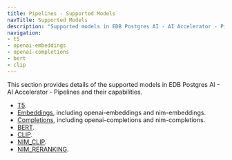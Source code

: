 ```yaml
---
title: Pipelines - Supported Models
navTitle: Supported Models
description: "Supported models in EDB Postgres AI - AI Accelerator - Pipelines."
navigation:
- t5
- openai-embeddings
- openai-completions
- bert
- clip
---
```


This section provides details of the supported models in EDB Postgres AI - AI Accelerator - Pipelines and their capabilities.

* [T5](t5).
* [Embeddings](embeddings), including openai-embeddings and nim-embeddings.
* [Completions](completions), including openai-completions and nim-completions.
* [BERT](bert).
* [CLIP](clip).
* [NIM_CLIP](nim_clip).
* [NIM_RERANKING](nim_reranking).

